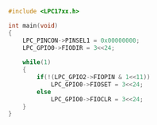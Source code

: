 ```c
#include <LPC17xx.h>

int main(void)
{
	LPC_PINCON->PINSEL1 = 0x00000000;
	LPC_GPIO0->FIODIR = 3<<24;
	
	while(1)
	{
		if(!(LPC_GPIO2->FIOPIN & 1<<11))
			LPC_GPIO0->FIOSET = 3<<24;
		else
			LPC_GPIO0->FIOCLR = 3<<24;
	}
}
```
